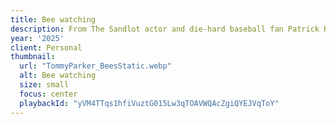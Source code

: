 ```yaml
---
title: Bee watching
description: From The Sandlot actor and die-hard baseball fan Patrick Renna comes practical advice full of wit and humor about baseball (and life) – complete with a customizable dedication page for a very special slugger.
year: '2025'
client: Personal
thumbnail:
  url: "TommyParker_BeesStatic.webp"
  alt: Bee watching
  size: small
  focus: center
  playbackId: "yVM4TTqs1hfiVuztG015Lw3qTOAVWQAcZgiQYEJVqToY"
---
```


<div class="video-container aspect-[3/1]">
  <mux-player
    playback-id="yVM4TTqs1hfiVuztG015Lw3qTOAVWQAcZgiQYEJVqToY"
    stream-type="on-demand"
    min-resolution="1080p"
    autoplay
    loop
    muted
  />
</div>
